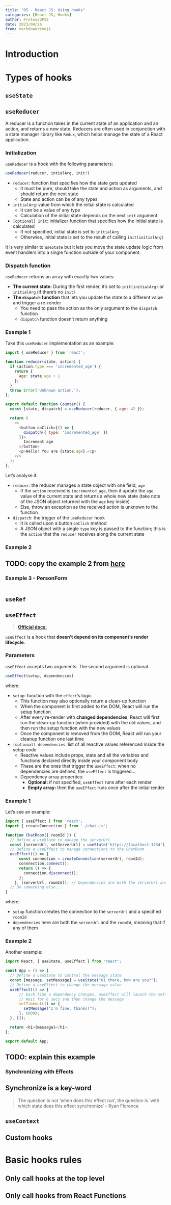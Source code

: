 ```yaml
---
title: "05 - React JS: Using hooks"
categories: [React JS, Hooks]
author: ProtossGP32
date: 2023/04/26
from: markdown+emoji
---
```

# Introduction


# Types of hooks
## `useState`

## `useReducer`
A reducer is a function takes in the current state of an application and an action, and returns a new state. Reducers are often used in conjunction with a state manager library like `Redux`, which helps manage the state of a React application.

### Initialization
`useReducer` is a hook with the following parameters:

```.js
useReducer(reducer, intialArg, init?)
```

- `reducer`: function that specifies how the state gets updated
    - It must be pure, should take the state and action as arguments, and should return the next state
    - State and action can be of any types
- `initialArg`: value from which the initial state is calculated
    - It can be a value of any type
    - Calculation of the initial state depends on the next `init` argument
- `[optional] init`: initializer function that specifies how the initial state is calculated
    - If not specified, initial state is set to `initialArg`
    - Otherwise, initial state is set to the result of calling `init(initialArg)`

It is very similar to `useState` but it lets you move the state update logic from event handlers into a single function outside of your component.

### Dispatch function
`useReducer` returns an array with exactly two values:

- **The current state:** During the first render, it's set to `init(initialArg)` or `initialArg` (if there's no `init`)
- **The `dispatch` function** that lets you update the state to a different value and trigger a re-render
    - You need to pass the action as the only argument to the `dispatch` function
    - `dispatch` function doesn't return anything

### Example 1
Take this `useReducer` implementation as an example:

```.js
import { useReducer } from 'react';

function reducer(state, action) {
  if (action.type === 'incremented_age') {
    return {
      age: state.age + 1
    };
  }
  throw Error('Unknown action.');
};

export default function Counter() {
  const [state, dispatch] = useReducer(reducer, { age: 42 });

  return (
    <>
      <button onClick={() => {
        dispatch({ type: 'incremented_age' })
      }}>
        Increment age
      </button>
      <p>Hello! You are {state.age}.</p>
    </>
  );
};
```
Let's analyse it:

- `reducer`: the reducer manages a state object with one field, `age`
    - If the `action` received is `incremented_age`, then it update the `age` value of the current state and returns a whole new state (take note of the JSON object returned with the `age` key inside)
    - Else, throw an exception as the received action is unknown to the function
- `dispatch`: the trigger of the `useReducer` hook
    - It is called upon a button `onClick` method
    - A JSON object with a single `type` key is passed to the function; this is the `action` that the `reducer` receives along the current state

### Example 2
:::{.callout-warning}
## TODO: copy the example 2 from [here](https://albertprofe.dev/reactjs/reactjs-hook-reducer.html)
:::


### Example 3 - PersonForm

```.js

```

## `useRef`

## `useEffect`

> [**Official docs:**](https://react.dev/learn/synchronizing-with-effects)

`useEffect` is a hook that **doesn't depend on its component's render lifecycle**.

### Parameters
`useEffect` accepts two arguments. The second argument is optional.

```.js
useEffect(setup, dependencies)
```
where:

- `setup`: function with the `effect`'s logic
  - This function may also optionally return a clean-up function
  - When the component is first added to the DOM, React will run the setup function
  - After every re-render with **changed dependencies**, React will first run the clean-up function (when provided) with the old values, and then run the setup function with the new values
  - Once the component is removed from the DOM, React will run your cleanup function one last time
- `(optional) dependencies`: list of all reactive values referenced inside the setup code
  - Reactive values include props, state and all the variables and functions declared directly inside your component body
  - These are the ones that trigger the `useEffect`: when no dependencies are defined, the `useEffect` is triggered...
  - Dependency array properties:
    - **Optional:** if not specified, `useEffect` runs after each render
    - **Empty array:** then the `useEffect` runs once after the initial render

### Example 1
Let's see an example:

```.js
import { useEffect } from 'react';
import { createConnection } from './chat.js';

function ChatRoom({ roomId }) {
  // Define a useState to manage the serverUrl
  const [serverUrl, setServerUrl] = useState('https://localhost:1234');
  // Define a useEffect to manage connections to the ChatRoom
  useEffect(() => {
      const connection = createConnection(serverUrl, roomId);
      connnection.connect();
      return () => {
        connection.disconnect();
      };
    }, [serverUrl, roomId]); // Dependencies are both the serverUrl and roomId
  // Do something else...
}
```
where:

- `setup` function creates the connection to the `serverUrl` and a specified `roomId`
- `dependencies` here are both the `serverUrl` and the `roomId`, meaning that if any of them


### Example 2
Another example:

```.js
import React, { useState, useEffect } from "react";

const App = () => {
  // Define a useState to control the message state
  const [message, setMessage] = useState("Hi there, how are you?");
  // Define a useEffect to change the message value
  useEffect(() => {
      // Each time a dependency changes, useEffect will launch the setTimeout
      // Wait for 6 secs and then change the message
      setTimeout(() => {
        setMessage("I'm fine, thanks!");
      }, 6000);
  }, []);

  return <h1>{message}</h1>;
};

export default App;
```

:::{.callout-warning}
## TODO: explain this example
:::

### Synchronizing with Effects
:::{.callout-tip}
## Synchronize is a key-word
> The question is not 'when does this effect run', the question is 'with which state does this effect synchronize'
- Ryan Florence
:::

## `useContext`

## Custom hooks

# Basic hooks rules
## Only call hooks at the top level
## Only call hooks from React Functions

